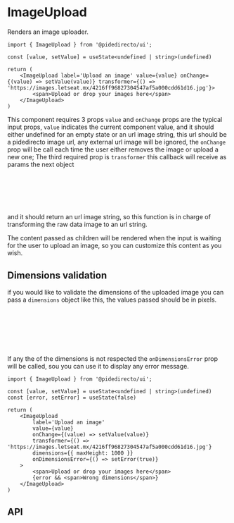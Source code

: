 

<Meta of={ImageUploadStories} />

# ImageUpload

Renders an image uploader.

<Canvas of={ImageUploadStories.Primary} sourceState='none' />

```tsx
import { ImageUpload } from '@pidedirecto/ui';

const [value, setValue] = useState<undefined | string>(undefined)

return (
    <ImageUpload label='Upload an image' value={value} onChange={(value) => setValue(value)} transformer={() => 'https://images.letseat.mx/4216ff96827304547af5a000cdd61d16.jpg'}>
        <span>Upload or drop your images here</span>
    </ImageUpload>
)
```

This component requires 3 props `value` and `onChange` props are the typical input props, `value` indicates the current component value, and it should either undefined
for an empty state or an url image string, this url should be a pidedirecto image url, any external url image will be ignored, the `onChange` prop will be call each time the user either
removes the image or upload a new one; The third required prop is `transformer` this callback will receive as params the next object

```ts
Params = {
    fileName: string;
    imageBlob: Blob;
    type: string;
}
```

and it should return an url image string, so this function is in charge of transforming the raw data image to an url string.

The content passed as children will be rendered when the input is waiting for the user to upload an image, so you can customize this content as you wish.

## Dimensions validation

if you would like to validate the dimensions of the uploaded image you can pass a `dimensions` object like this, the values passed should be in pixels.

```ts
dimensions?: {
    maxWidth?: number;
    minWidth?: number;
    maxHeight?: number;
    minHeight?: number;
};
```

If any the of the dimensions is not respected the `onDimensionsError` prop will be called, sou you can use it to display any error message.

```tsx
import { ImageUpload } from '@pidedirecto/ui';

const [value, setValue] = useState<undefined | string>(undefined)
const [error, setError] = useState(false)

return (
    <ImageUpload
        label='Upload an image'
        value={value}
        onChange={(value) => setValue(value)}
        transformer={() => 'https://images.letseat.mx/4216ff96827304547af5a000cdd61d16.jpg'}
        dimensions={{ maxHeight: 1000 }}
        onDimensionsError={() => setError(true)}
    >
        <span>Upload or drop your images here</span>
        {error && <span>Wrong dimensions</span>}
    </ImageUpload>
)
```

## API

<ArgTypes of={ImageUploadStories} />
